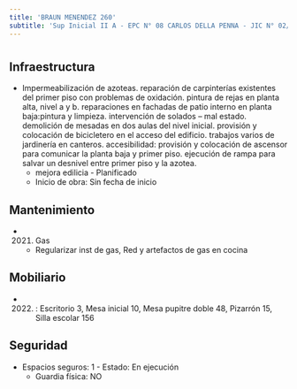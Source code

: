 ```yaml
---
title: 'BRAUN MENENDEZ 260'
subtitle: 'Sup Inicial II A - EPC N° 08 CARLOS DELLA PENNA - JIC N° 02/04° CARLOS DELLA PENNA - ESC. DE MUSICA N° 01'
---
```


#
## Infraestructura

* Impermeabilización de azoteas. reparación de carpinterías existentes del primer piso con problemas de oxidación. pintura de rejas en planta alta, nivel a y b. reparaciones en fachadas de patio interno en planta baja:pintura y limpieza. intervención de solados – mal estado. demolición de mesadas en dos aulas del nivel inicial. provisión y colocación de bicicletero en el acceso del edificio. trabajos varios de jardinería en canteros. accesibilidad: provisión y colocación de ascensor para comunicar la planta baja y primer piso. ejecución de rampa para salvar un desnivel entre primer piso y la azotea. 
    + mejora edilicia - Planificado 
    + Inicio de obra: Sin fecha de inicio 






## Mantenimiento

*  (2021) Gas 
    + Regularizar inst de gas, Red y artefactos de gas en cocina





## Mobiliario

*  (2022) : Escritorio 3, Mesa inicial 10, Mesa pupitre doble 48, Pizarrón 15, Silla escolar 156 





## Seguridad

*  Espacios seguros: 1 - Estado: En ejecución 
    + Guardia física: NO



